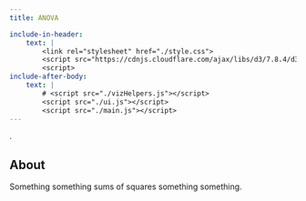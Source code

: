 ```yaml
---
title: ANOVA

include-in-header:
    text: |
        <link rel="stylesheet" href="./style.css"> 
        <script src="https://cdnjs.cloudflare.com/ajax/libs/d3/7.8.4/d3.min.js"></script>
        <script>
include-after-body: 
    text: |
        # <script src="./vizHelpers.js"></script>
        <script src="./ui.js"></script>
        <script src="./main.js"></script>
---
```


<!-- component 4: controls panel -->
<div id="controls-panel"></div>
<!-- component 1: data graph -->
<div id="data-graph"></div>
<!-- component 2: variance bar -->
<div id="variance-bar"></div>
<!-- component 3: formula panel -->
<div id="formula-panel">$.$</div>

::: {.about}

## About

Something something sums of squares something something.

:::
